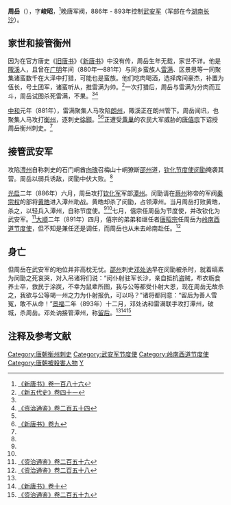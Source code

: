'''周岳'''（{{bd|9世纪||893年||catIdx=Z周}}），字'''峻昭'''，<ref name=NBT186>[[:s:新唐書/卷186|《新唐书》卷一百八十六]]</ref>晚唐军阀，886年 - 893年控制[[武安军|武安军]]（军部在今[[湖南|湖南]][[长沙|长沙]]）。

== 家世和接管衡州 ==
因为在官方唐史《[[旧唐书|旧唐书]]》《[[新唐书|新唐书]]》中没有传，周岳生年无载，家世不详。他是[[陬溪|陬溪]]人，且曾在[[广明_(唐朝)|广明]]年间（880年—881年）与同乡蛮族人[[雷满|雷满]]、区景思等一同聚集诸蛮数千在大泽中打猎，可能也是蛮族。他们吃肉喝酒，选择席间豪杰，补置为伍长，号土团军，诸蛮听从，推雷满为帅。<ref>[[:s:新五代史/卷41|《新五代史》卷四十一]]</ref>一次打猎后，周岳与雷满为分肉而互斗，周岳试图杀死雷满，不果。<ref name=NBT186/><ref name=ZZTJ254>[[:s:資治通鑑/卷254|《资治通鉴》卷二百五十四]]</ref>

[[中和_(唐朝)|中和]]元年（881年），雷满聚集人马攻陷[[朗州|朗州]]，陬溪正在朗州管下。周岳闻讯，也聚集人马攻打[[衡州|衡州]]，逐刺史[[徐颢|徐颢]]。<ref name=NBT186/><ref name=NBT9>[[:s:新唐书/卷9|《新唐书》卷九]]</ref>正遭受[[黄巢|黄巢]]的农民大军威胁的[[唐僖宗|唐僖宗]]下诏授周岳衡州刺史。<ref name=ZZTJ254/>

== 接管武安军 ==
攻陷[[澧州|澧州]]自称刺史的石门峒酋[[向瑰|向瑰]]召梅山十峒獠断[[邵州|邵州]]道，[[钦化节度使|钦化节度使]][[闵勖|闵勖]]掩袭其营。周岳以弱兵诱敌，闵勖中伏大败。<ref name=NBT186/>

[[光启|光启]]二年（886年）六月，周岳攻打[[钦化军|钦化军]]军部[[潭州_(隋朝)|潭州]]。闵勖请在[[蔡州_(隋朝)|蔡州]]称帝的军阀[[秦宗权|秦宗权]]的部将[[黄皓|黄皓]]进入潭州助战。黄皓却杀了闵勖，占领潭州。当月周岳打败黄皓，杀之，以轻兵入潭州，自称节度使。<ref name=NBT186/><ref name=NBT9/>七月，僖宗任周岳为节度使，并改钦化为武安军。<ref>[[:s:資治通鑑/卷256|《资治通鉴》卷二百五十六]]</ref>[[大顺_(唐朝)|大顺]]二年（891年）四月，僖宗的弟弟和继任者[[唐昭宗|唐昭宗]]任周岳为[[岭南西道节度使|岭南西道节度使]]，但不知是兼任还是调任，而周岳也从未去岭南赴任。<ref>[[:s:資治通鑑/卷258|《资治通鉴》卷二百五十八]]</ref>

== 身亡 ==
但周岳在武安军的地位并非高枕无忧。[[邵州|邵州]]刺史[[邓处讷|邓处讷]]早在闵勖被杀时，就着缟素为闵勖之死哀哭，对入吊诸将们说：“闵仆射驻军长沙，亲自抵抗盗贼，布衣粝食养士卒，救民于涂炭，不幸为鼠辈所图，我与公等都受仆射大恩，现在周岳无故杀之，我欲与公等竭一州之力为仆射报仇，可以吗？”诸将都同意：“留后为善人雪冤，敢不从命！”[[景福_(唐朝)|景福]]二年（893年）十二月，邓处讷和雷满联手攻打潭州，破城，杀周岳。邓处讷接管潭州，称[[留后|留后]]。<ref name=NBT186/><ref>[[:s:新唐书/卷10|《新唐书》卷十]]</ref><ref>[[:s:資治通鑑/卷259|《资治通鉴》卷二百五十九]]</ref>

== 注释及参考文献 ==
{{reflist}}

{{DEFAULTSORT:Z}}
[[Category:唐朝衡州刺史|Category:唐朝衡州刺史]]
[[Category:武安军节度使|Category:武安军节度使]]
[[Category:岭南西道节度使|Category:岭南西道节度使]]
[[Category:唐朝被殺害人物|Category:唐朝被殺害人物]]
[[Category:周姓|Y]]
